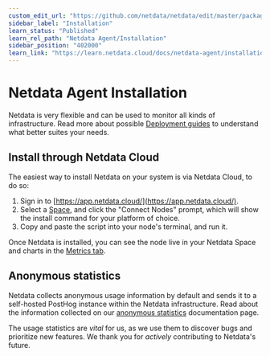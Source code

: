 ```yaml
---
custom_edit_url: "https://github.com/netdata/netdata/edit/master/packaging/installer/README.md"
sidebar_label: "Installation"
learn_status: "Published"
learn_rel_path: "Netdata Agent/Installation"
sidebar_position: "402000"
learn_link: "https://learn.netdata.cloud/docs/netdata-agent/installation/installation"
---
```


# Netdata Agent Installation

Netdata is very flexible and can be used to monitor all kinds of infrastructure. Read more about possible [Deployment guides](/docs/deployment-guides) to understand what better suites your needs.

## Install through Netdata Cloud

The easiest way to install Netdata on your system is via Netdata Cloud, to do so:

1. Sign in to [https://app.netdata.cloud/](https://app.netdata.cloud/).
2. Select a [Space](/docs/netdata-cloud/spaces-and-rooms#spaces), and click the "Connect Nodes" prompt, which will show the install command for your platform of choice.
3. Copy and paste the script into your node's terminal, and run it.

Once Netdata is installed, you can see the node live in your Netdata Space and charts in the [Metrics tab](/docs/dashboards-and-charts/tabs/metrics).

## Anonymous statistics

Netdata collects anonymous usage information by default and sends it to a self-hosted PostHog instance within the Netdata infrastructure. Read about the information collected on our [anonymous statistics](/docs/netdata-agent/anonymous-telemetry-events) documentation page.

The usage statistics are _vital_ for us, as we use them to discover bugs and prioritize new features. We thank you for
_actively_ contributing to Netdata's future.
